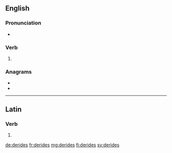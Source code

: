 {{also|déridés|dérides}}
==English==

===Pronunciation===
* {{rhymes|aɪdz|lang=en}}

===Verb===
{{head|en|verb form}}

# {{en-third-person singular of|deride}}

===Anagrams===
* {{l|en|desired}}
* {{l|en|resided}}

----

==Latin==

===Verb===
{{la-verb-form|dērīdēs}}

# {{inflection of|dērīdeō||2|s|pres|actv|indc|lang=la}}

[[de:derides]]
[[fr:derides]]
[[mg:derides]]
[[fi:derides]]
[[sv:derides]]